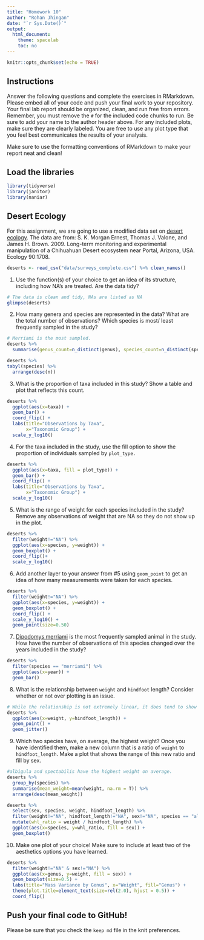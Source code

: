 ```yaml
---
title: "Homework 10"
author: "Rohan Jhingan"
date: "`r Sys.Date()`"
output:
  html_document:
    theme: spacelab
    toc: no
---
```


```r
knitr::opts_chunk$set(echo = TRUE)
```

## Instructions
Answer the following questions and complete the exercises in RMarkdown. Please embed all of your code and push your final work to your repository. Your final lab report should be organized, clean, and run free from errors. Remember, you must remove the `#` for the included code chunks to run. Be sure to add your name to the author header above. For any included plots, make sure they are clearly labeled. You are free to use any plot type that you feel best communicates the results of your analysis.  

Make sure to use the formatting conventions of RMarkdown to make your report neat and clean!  

## Load the libraries
```r
library(tidyverse)
library(janitor)
library(naniar)
``` 

## Desert Ecology
For this assignment, we are going to use a modified data set on [desert ecology](http://esapubs.org/archive/ecol/E090/118/). The data are from: S. K. Morgan Ernest, Thomas J. Valone, and James H. Brown. 2009. Long-term monitoring and experimental manipulation of a Chihuahuan Desert ecosystem near Portal, Arizona, USA. Ecology 90:1708.
```r
deserts <- read_csv("data/surveys_complete.csv") %>% clean_names()
```

1. Use the function(s) of your choice to get an idea of its structure, including how NA's are treated. Are the data tidy?  
```r
# The data is clean and tidy, NAs are listed as NA
glimpse(deserts)
```

2. How many genera and species are represented in the data? What are the total number of observations? Which species is most/ least frequently sampled in the study?
```r
# Merriami is the most sampled. 
deserts %>%
  summarise(genus_count=n_distinct(genus), species_count=n_distinct(species), n_total=n())
```

```r
deserts %>%
tabyl(species) %>%
  arrange(desc(n))
```

3. What is the proportion of taxa included in this study? Show a table and plot that reflects this count.
```r
deserts %>%
  ggplot(aes(x=taxa)) +
  geom_bar() +
  coord_flip() +
  labs(title="Observations by Taxa", 
       x="Taxonomic Group") +
  scale_y_log10()
```

4. For the taxa included in the study, use the fill option to show the proportion of individuals sampled by `plot_type.`
```r
deserts %>%
  ggplot(aes(x=taxa, fill = plot_type)) +
  geom_bar() +
  coord_flip() +
  labs(title="Observations by Taxa", 
       x="Taxonomic Group") +
  scale_y_log10()
```

5. What is the range of weight for each species included in the study? Remove any observations of weight that are NA so they do not show up in the plot.
```r
deserts %>%
  filter(weight!="NA") %>%
  ggplot(aes(x=species, y=weight)) +
  geom_boxplot() +
  coord_flip()+
  scale_y_log10() 
```

6. Add another layer to your answer from #5 using `geom_point` to get an idea of how many measurements were taken for each species.
```r
deserts %>%
  filter(weight!="NA") %>%
  ggplot(aes(x=species, y=weight)) +
  geom_boxplot() +
  coord_flip() +
  scale_y_log10() +
  geom_point(size=0.50)
```

7. [Dipodomys merriami](https://en.wikipedia.org/wiki/Merriam's_kangaroo_rat) is the most frequently sampled animal in the study. How have the number of observations of this species changed over the years included in the study?
```r
deserts %>%
  filter(species == "merriami") %>%
  ggplot(aes(x=year)) +
  geom_bar()
```

8. What is the relationship between `weight` and `hindfoot` length? Consider whether or not over plotting is an issue.
```r
# While the relationship is not extremely linear, it does tend to show that the heavier an organism is the larger its hindfoot will be.
deserts %>%
  ggplot(aes(x=weight, y=hindfoot_length)) +
  geom_point() +
  geom_jitter()
```

9. Which two species have, on average, the highest weight? Once you have identified them, make a new column that is a ratio of `weight` to `hindfoot_length`. Make a plot that shows the range of this new ratio and fill by sex.
```r
#albigula and spectabilis have the highest weight on average.
deserts %>%
  group_by(species) %>%
  summarise(mean_weight=mean(weight, na.rm = T)) %>%
  arrange(desc(mean_weight))
```

```r
deserts %>%
  select(sex, species, weight, hindfoot_length) %>%
  filter(weight!="NA", hindfoot_length!="NA", sex!="NA", species == "albigula" | species == "spectabilis") %>%
  mutate(whl_ratio = weight / hindfoot_length) %>%
  ggplot(aes(x=species, y=whl_ratio, fill = sex)) +
  geom_boxplot()
```


10. Make one plot of your choice! Make sure to include at least two of the aesthetics options you have learned.
```r
deserts %>%
  filter(weight!="NA" & sex!="NA") %>%
  ggplot(aes(x=genus, y=weight, fill = sex)) +
  geom_boxplot(size=0.5) +
  labs(title="Mass Variance by Genus", x="Weight", fill="Genus") +
  theme(plot.title=element_text(size=rel(2.0), hjust = 0.5)) +
  coord_flip()
```

## Push your final code to GitHub!
Please be sure that you check the `keep md` file in the knit preferences. 